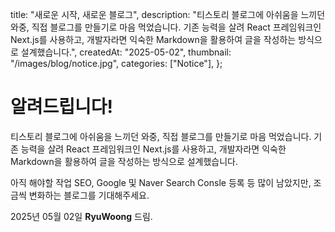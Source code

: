   title: "새로운 시작, 새로운 블로그",
  description:
    "티스토리 블로그에 아쉬움을 느끼던 와중, 직접 블로그를 만들기로 마음 먹었습니다. 기존 능력을 살려 React 프레임워크인 Next.js를 사용하고, 개발자라면 익숙한 Markdown을 활용하여 글을 작성하는 방식으로 설계했습니다.",
  createdAt: "2025-05-02",
  thumbnail: "/images/blog/notice.jpg",
  categories: ["Notice"],
};

# 알려드립니다!

티스토리 블로그에 아쉬움을 느끼던 와중, 직접 블로그를 만들기로 마음 먹었습니다.
기존 능력을 살려 React 프레임워크인 Next.js를 사용하고,
개발자라면 익숙한 Markdown을 활용하여 글을 작성하는 방식으로 설계했습니다.

아직 해야할 작업 SEO, Google 및 Naver Search Consle 등록 등 많이 남았지만,
조금씩 변화하는 블로그를 기대해주세요.

2025년 05월 02일 **RyuWoong** 드림.
